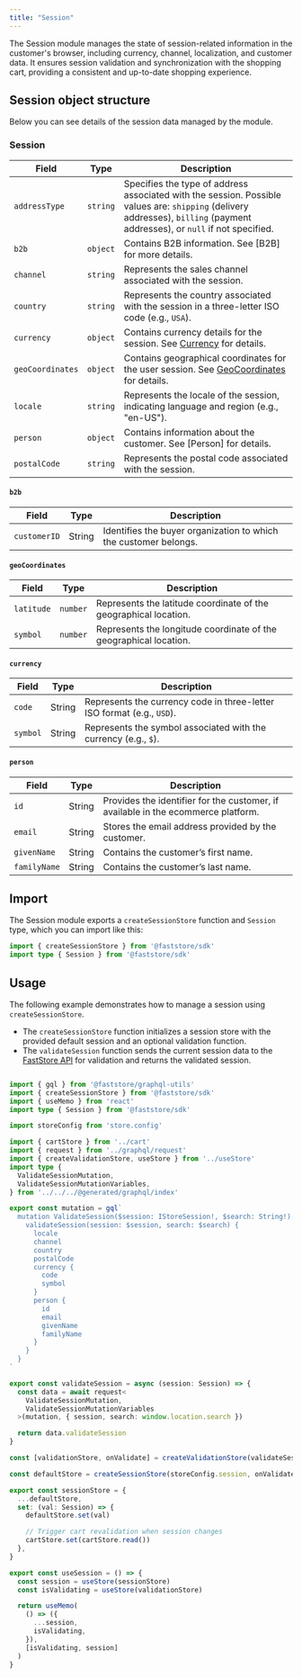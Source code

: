 ```yaml
---
title: "Session"
---
```


The Session module manages the state of session-related information in the customer's browser, including currency, channel, localization, and customer data. It ensures session validation and synchronization with the shopping cart, providing a consistent and up-to-date shopping experience.

## Session object structure

Below you can see details of the session data managed by the module.

### Session

| **Field**    | **Type** | **Description**                                               |
| ------------ | -------- | ------------------------------------------------------------- |
| `addressType` | `string`  | Specifies the type of address associated with the session. Possible values are: `shipping` (delivery addresses), `billing` (payment addresses), or `null` if not specified. |
| `b2b` | `object` | Contains B2B information. See [B2B] for more details.  |
| `channel`    | `string`   | Represents the sales channel associated with the session.                                   |
| `country`    | `string`   | Represents the country associated with the session in a three-letter ISO code (e.g., `USA`).          |
| `currency`   | `object`   | Contains currency details for the session. See [Currency](#currency) for details.            |
| `geoCoordinates` | `object`  | Contains geographical coordinates for the user session. See [GeoCoordinates](#geocoordinates) for details. |
| `locale`     | `string`   | Represents the locale of the session, indicating language and region (e.g., "en-US").    |
| `person`     | `object`   | Contains information about the customer. See [Person] for details. |
| `postalCode` | `string`   | Represents the postal code associated with the session.   |

#### `b2b`

| **Field** | **Type** | **Description**                           |
| --------- | -------- | ----------------------------------------- |
| `customerID`    | String   | Identifies the buyer organization to which the customer belongs. |

#### `geoCoordinates`

| **Field** | **Type** | **Description**                           |
| --------- | -------- | ----------------------------------------- |
| `latitude`    | `number`   | Represents the latitude coordinate of the geographical location. |
| `symbol`  | `number`   | Represents the longitude coordinate of the geographical location.              |

#### `currency`

| **Field** | **Type** | **Description**                           |
| --------- | -------- | ----------------------------------------- |
| `code`    | String   | Represents the currency code in three-letter ISO format (e.g., `USD`). |
| `symbol`  | String   | Represents the symbol associated with the currency (e.g., `$`).              |

#### `person`

| **Field**    | **Type** | **Description**                                         |
| ------------ | -------- | ------------------------------------------------------- |
| `id`         | String   | Provides the identifier for the customer, if available in the ecommerce platform. |
| `email`      | String   | Stores the email address provided by the customer.                  |
| `givenName`  | String   | Contains the customer’s first name.                                     |
| `familyName` | String   | Contains the customer’s last name.                                   |

## Import

The Session module exports a `createSessionStore` function and `Session` type, which you can import like this:

```ts
import { createSessionStore } from '@faststore/sdk'
import type { Session } from '@faststore/sdk'
```

## Usage

The following example demonstrates how to manage a session using `createSessionStore`.
- The `createSessionStore` function initializes a session store with the provided default session and an optional validation function.
- The `validateSession` function sends the current session data to the [FastStore API](https://developers.vtex.com/docs/guides/faststore/faststore-api-overview) for validation and returns the validated session.

```ts

import { gql } from '@faststore/graphql-utils'
import { createSessionStore } from '@faststore/sdk'
import { useMemo } from 'react'
import type { Session } from '@faststore/sdk'

import storeConfig from 'store.config'

import { cartStore } from '../cart'
import { request } from '../graphql/request'
import { createValidationStore, useStore } from '../useStore'
import type {
  ValidateSessionMutation,
  ValidateSessionMutationVariables,
} from '../../../@generated/graphql/index'

export const mutation = gql`
  mutation ValidateSession($session: IStoreSession!, $search: String!) {
    validateSession(session: $session, search: $search) {
      locale
      channel
      country
      postalCode
      currency {
        code
        symbol
      }
      person {
        id
        email
        givenName
        familyName
      }
    }
  }
`

export const validateSession = async (session: Session) => {
  const data = await request<
    ValidateSessionMutation,
    ValidateSessionMutationVariables
  >(mutation, { session, search: window.location.search })

  return data.validateSession
}

const [validationStore, onValidate] = createValidationStore(validateSession)

const defaultStore = createSessionStore(storeConfig.session, onValidate)

export const sessionStore = {
  ...defaultStore,
  set: (val: Session) => {
    defaultStore.set(val)

    // Trigger cart revalidation when session changes
    cartStore.set(cartStore.read())
  },
}

export const useSession = () => {
  const session = useStore(sessionStore)
  const isValidating = useStore(validationStore)

  return useMemo(
    () => ({
      ...session,
      isValidating,
    }),
    [isValidating, session]
  )
}
```
